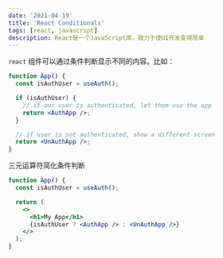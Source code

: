 ```yaml
---
date: '2021-04-19'
title: 'React Conditionals'
tags: [react, javascript]
description: React是一个JavaScript库，致力于使UI开发变得简单
---
```


`react` 组件可以通过条件判断显示不同的内容。比如：

```jsx
function App() {
  const isAuthUser = useAuth();

  if (isAuthUser) {
    // if our user is authenticated, let them use the app
    return <AuthApp />;
  }

  // if user is not authenticated, show a different screen
  return <UnAuthApp />;
}
```

三元运算符简化条件判断

```jsx
function App() {
  const isAuthUser = useAuth();

  return (
    <>
      <h1>My App</h1>
      {isAuthUser ? <AuthApp /> : <UnAuthApp />}
    </>
  );
}
```
